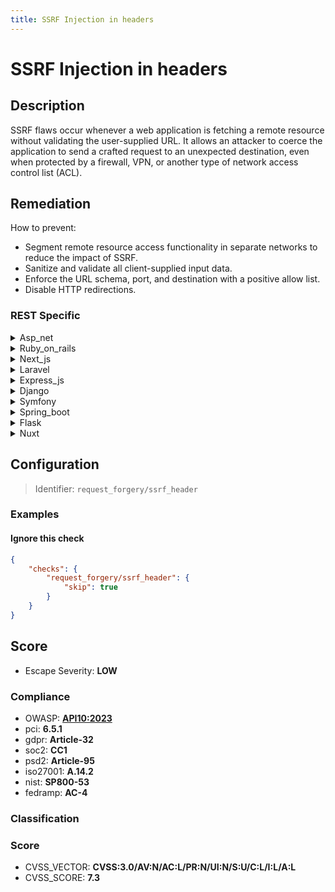 ```yaml
---
title: SSRF Injection in headers
---
```


# SSRF Injection in headers

## Description

SSRF flaws occur whenever a web application is fetching a remote resource without validating the user-supplied URL.
It allows an attacker to coerce the application to send a crafted request to an unexpected destination, even when protected by a firewall, VPN, or another type of network access control list (ACL).


## Remediation

How to prevent:
- Segment remote resource access functionality in separate networks to reduce the impact of SSRF.
- Sanitize and validate all client-supplied input data.
- Enforce the URL schema, port, and destination with a positive allow list.
- Disable HTTP redirections.



### REST Specific

<details>
    <summary>Asp_net</summary>

To mitigate SSRF injection in headers within an ASP.NET application, validate and sanitize all user-supplied input, including URLs. Implement a whitelist of allowed domains and schemes, and ensure that any URL fetching is performed using a secure method that does not expose sensitive server-side resources. Additionally, consider using built-in .NET libraries like `HttpClient` with predefined request headers and avoid concatenating user input into URLs. Employ network-level restrictions and review server-side request handling code to ensure it does not inadvertently process user-supplied URLs without proper security checks.

</details>

<details>
    <summary>Ruby_on_rails</summary>

In Ruby on Rails, mitigate SSRF attacks by validating and sanitizing user-supplied URLs before using them to make requests. Employ a whitelist of allowed domains and schemes, and use the 'uri' standard library to parse and validate URLs. Additionally, consider using the 'resolv-replace' library to enforce DNS resolution restrictions and timeouts to prevent internal network probing.

</details>

<details>
    <summary>Next_js</summary>

To mitigate SSRF injection in headers within a Next.js application, ensure that all user-supplied URLs are validated against a strict whitelist of allowed domains and protocols. Implement server-side checks to verify the URL format and use built-in URL parsing libraries to decompose and validate each part of the URL before making any outbound requests. Additionally, consider using a dedicated library for HTTP requests that provides SSRF protection features, and restrict outgoing traffic from the server to only necessary services to minimize the attack surface.

</details>

<details>
    <summary>Laravel</summary>

In Laravel, to mitigate SSRF injection in headers, validate and sanitize all user-supplied URLs before using them to fetch resources. Employ Laravel's built-in validation rules, such as 'url' or 'active_url', to ensure the URL is valid. Additionally, restrict outgoing requests to a predefined list of allowed domains and implement network-level controls to prevent requests to internal resources. Use GuzzleHttp client with caution, and avoid passing user input directly to the client. Always keep Laravel and its dependencies up to date to benefit from the latest security enhancements.

</details>

<details>
    <summary>Express_js</summary>

To mitigate SSRF injection in headers within an Express.js application, ensure that all user-supplied URLs are validated against a whitelist of allowed domains and URL patterns. Implement strict input validation, use a dedicated library for URL parsing, and avoid passing user-controlled data to networking functions. Additionally, consider using a server-side request proxy that restricts outgoing traffic to known-safe destinations, and employ network-level security measures to prevent unauthorized internal network access.

</details>

<details>
    <summary>Django</summary>

In Django, to mitigate SSRF vulnerabilities, ensure that any user-supplied URLs are validated against a whitelist of allowed domains. Use Django's URLValidator for basic validation, and consider implementing more robust checks tailored to your application's logic. Additionally, limit outgoing requests to only necessary protocols and domains, and apply strict timeout and error handling to prevent misuse of the application's ability to make HTTP requests.

</details>

<details>
    <summary>Symfony</summary>

In Symfony, to mitigate SSRF injection in headers, ensure that any user-supplied URLs are validated against a whitelist of allowed domains and schemes. Use Symfony's built-in validation constraints, such as 'Url' and 'Choice', to enforce this. Additionally, avoid directly passing user-controlled data to functions that perform HTTP requests. Implement service wrappers that sanitize and validate all input, and consider using a dedicated library to handle URL fetching that has built-in security features.

</details>

<details>
    <summary>Spring_boot</summary>

In Spring Boot applications, to mitigate SSRF attacks, validate and sanitize all user-supplied URLs before using them to initiate a connection to a remote resource. Implement a whitelist of allowed domains and schemes, and reject any requests that do not match the criteria. Additionally, consider using Spring Security's built-in protections and avoid disclosing sensitive information through error messages.

</details>

<details>
    <summary>Flask</summary>

To mitigate SSRF injection in headers within a Flask application, ensure that all user-supplied URLs are validated against a whitelist of allowed domains and schemes. Use a dedicated library or function to parse and sanitize URLs before using them in network requests. Additionally, consider implementing network-level restrictions to limit the range of accessible resources by the server, and avoid disclosing sensitive information through error messages.

</details>

<details>
    <summary>Nuxt</summary>

In Nuxt.js, to mitigate SSRF injection in headers, ensure that all user-supplied URLs are validated against a whitelist of allowed domains and URL patterns. Implement server-side checks to sanitize and verify the legitimacy of URLs before using them in any HTTP requests. Additionally, consider using built-in Nuxt.js modules or third-party libraries designed to secure HTTP requests and prevent SSRF by default.

</details>

## Configuration

> Identifier: `request_forgery/ssrf_header`



### Examples



#### Ignore this check

```json
{
    "checks": {
        "request_forgery/ssrf_header": {
            "skip": true
        }
    }
}
```




## Score

- Escape Severity: **<span className="low-severity">LOW</span>**

### Compliance

- OWASP: **[API10:2023](https://github.com/OWASP/API-Security/blob/master/editions/2023/en/0xaa-unsafe-consumption-of-apis.md)**
- pci: **6.5.1**
- gdpr: **Article-32**
- soc2: **CC1**
- psd2: **Article-95**
- iso27001: **A.14.2**
- nist: **SP800-53**
- fedramp: **AC-4**

### Classification






### Score

- CVSS_VECTOR: **CVSS:3.0/AV:N/AC:L/PR:N/UI:N/S:U/C:L/I:L/A:L**
- CVSS_SCORE: **7.3**

